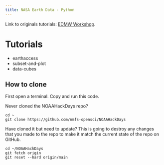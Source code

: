 ```yaml
---
title: NASA Earth Data - Python
---
```


Link to originals tutorials: [EDMW Workshop](https://nmfs-opensci.github.io/EDMW-EarthData-Workshop-2024/).

# Tutorials

* earthaccess
* subset-and-plot
* data-cubes

## How to clone

First open a terminal. Copy and run this code.

Never cloned the NOAAHackDays repo?
```
cd ~
git clone https://github.com/nmfs-opensci/NOAAHackDays
```

Have cloned it but need to update? This is going to destroy any changes that you made to the repo to make it match the current state of the repo on GitHub.

```  
cd ~/NOAAHackDays
git fetch origin
git reset --hard origin/main
```


